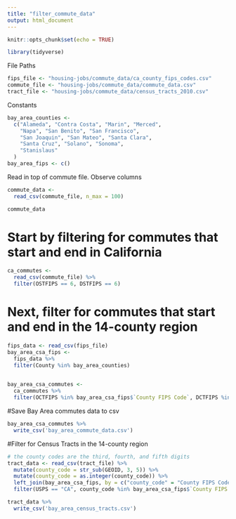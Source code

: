 ```yaml
---
title: "filter_commute_data"
output: html_document
---
```


```r
knitr::opts_chunk$set(echo = TRUE)
```

```r
library(tidyverse)
```

File Paths
```r
fips_file <- "housing-jobs/commute_data/ca_county_fips_codes.csv"
commute_file <- "housing-jobs/commute_data/commute_data.csv"
tract_file <- "housing-jobs/commute_data/census_tracts_2010.csv"
```

Constants
```r
bay_area_counties <-
  c("Alameda", "Contra Costa", "Marin", "Merced", 
    "Napa", "San Benito", "San Francisco", 
    "San Joaquin", "San Mateo", "Santa Clara",
    "Santa Cruz", "Solano", "Sonoma", 
    "Stanislaus"
  )
bay_area_fips <- c()
```

Read in top of commute file. Observe columns
```r
commute_data <-
  read_csv(commute_file, n_max = 100)

commute_data
```

# Start by filtering for commutes that start and end in California
```r
ca_commutes <-
  read_csv(commute_file) %>% 
  filter(OSTFIPS == 6, DSTFIPS == 6)
```

# Next, filter for commutes that start and end in the 14-county region
```r
fips_data <- read_csv(fips_file) 
bay_area_csa_fips <- 
  fips_data %>%
  filter(County %in% bay_area_counties)
  

bay_area_csa_commutes <-
  ca_commutes %>% 
  filter(OCTFIPS %in% bay_area_csa_fips$`County FIPS Code`, DCTFIPS %in% bay_area_csa_fips$`County FIPS Code`)
```

#Save Bay Area commutes data to csv
```r
bay_area_csa_commutes %>% 
  write_csv('bay_area_commute_data.csv')
```

#Filter for Census Tracts in the 14-county region
```r
# the county codes are the third, fourth, and fifth digits
tract_data <- read_csv(tract_file) %>% 
  mutate(county_code = str_sub(GEOID, 3, 5)) %>%
  mutate(county_code = as.integer(county_code)) %>% 
  left_join(bay_area_csa_fips, by = c("county_code" = "County FIPS Code")) %>% 
  filter(USPS == "CA", county_code %in% bay_area_csa_fips$`County FIPS Code`)
```

```r
tract_data %>% 
  write_csv('bay_area_census_tracts.csv')
```

